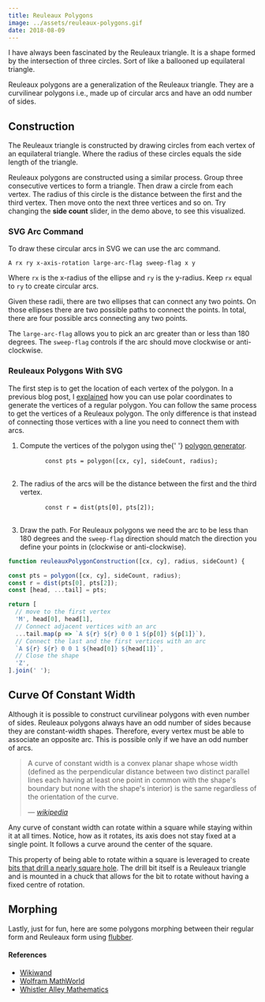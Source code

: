 ```yaml
---
title: Reuleaux Polygons
image: ../assets/reuleaux-polygons.gif
date: 2018-08-09
---
```



<ReuleauxPolygons />

I have always been fascinated by the Reuleaux triangle. It is a shape formed by the intersection of three circles. Sort of like a ballooned up equilateral triangle.

Reuleaux polygons are a generalization of the Reuleaux triangle. They are a curvilinear polygons i.e., made up of circular arcs and have an odd number of sides.

## Construction

The Reuleaux triangle is constructed by drawing circles from each vertex of an equilateral triangle. Where the radius of these circles equals the side length of the triangle.

<CodePen
  hash="vrLmPq"
  title="Reuleaux Polygon Construction"
  height="650"
  defaultTab="result"
/>

Reuleaux polygons are constructed using a similar process. Group three consecutive vertices to form a triangle. Then draw a circle from each vertex. The radius of this circle is the distance between the first and the third vertex. Then move onto the next three vertices and so on. Try changing the **side count** slider, in the demo above, to see this visualized.

### SVG Arc Command

To draw these circular arcs in SVG we can use the arc command.

```
A rx ry x-axis-rotation large-arc-flag sweep-flag x y
```

Where `rx` is the x-radius of the ellipse and `ry` is the y-radius. Keep `rx` equal to `ry` to create circular arcs.

Given these radii, there are two ellipses that can connect any two points. On those ellipses there are two possible paths to connect the points. In total, there are four possible arcs connecting any two points.

The `large-arc-flag` allows you to pick an arc greater than or less than 180 degrees. The `sweep-flag` controls if the arc should move clockwise or anti-clockwise.

<CodePen
  hash="QxyKVX"
  title="SVG Arc Command"
  height="600"
  defaultTab="result"
/>

### Reuleaux Polygons With SVG

The first step is to get the location of each vertex of the polygon. In a previous blog post, I [explained](/polar-coords/#polygon-generator) how you can use polar coordinates to generate the vertices of a regular polygon. You can follow the same process to get the vertices of a Reuleaux polygon. The only difference is that instead of connecting those vertices with a line you need to connect them with arcs.

<ol>
  <li>
    Compute the vertices of the polygon using the{' '}
    <a href="/polar-coords/#polygon-generator">polygon generator</a>.
    <pre class="mt3">
      <code>const pts = polygon([cx, cy], sideCount, radius);</code>
    </pre>
  </li>
  <li>
    The radius of the arcs will be the distance between the first and the third
    vertex.
    <pre class="mt3">
      <code>const r = dist(pts[0], pts[2]);</code>
    </pre>
  </li>
  <li>
    Draw the path. For Reuleaux polygons we need the arc to be less than 180
    degrees and the <code>sweep-flag</code> direction should match the direction
    you define your points in (clockwise or anti-clockwise).
  </li>
</ol>

```js
function reuleauxPolygonConstruction([cx, cy], radius, sideCount) {

const pts = polygon([cx, cy], sideCount, radius);
const r = dist(pts[0], pts[2]);
const [head, ...tail] = pts;

return [
  // move to the first vertex
  'M', head[0], head[1],
  // Connect adjacent vertices with an arc
  ...tail.map(p => `A ${r} ${r} 0 0 1 ${p[0]} ${p[1]}`),
  // Connect the last and the first vertices with an arc
  `A ${r} ${r} 0 0 1 ${head[0]} ${head[1]}`,
  // Close the shape
  'Z',
].join(' ');
```

## Curve Of Constant Width

Although it is possible to construct curvilinear polygons with even number of sides. Reuleaux polygons always have an odd number of sides because they are constant-width shapes. Therefore, every vertex must be able to associate an opposite arc. This is possible only if we have an odd number of arcs.

> A curve of constant width is a convex planar shape whose width (defined as the perpendicular distance between two distinct parallel lines each having at least one point in common with the shape's boundary but none with the shape's interior) is the same regardless of the orientation of the curve.
>
> — <cite><a href="https://en.wikipedia.org/wiki/Curve_of_constant_width">wikipedia</a></cite>

Any curve of constant width can rotate within a square while staying within it at all times. Notice, how as it rotates, its axis does not stay fixed at a single point. It follows a curve around the center of the square.

<CodePen
  hash="wXMbzb"
  title="Reuleaux Triangle Rotating in a Square"
  height="420"
  defaultTab="result"
/>

This property of being able to rotate within a square is leveraged to create [bits that drill a nearly square hole](https://youtu.be/L5AzbDJ7KYI). The drill bit itself is a Reuleaux triangle and is mounted in a chuck that allows for the bit to rotate without having a fixed centre of rotation.

## Morphing

Lastly, just for fun, here are some polygons morphing between their regular form and Reuleaux form using [flubber](https://github.com/veltman/flubber).

<CodePen
  hash="oyLOvr"
  title="Morphing Reuleaux Polygons"
  height="400"
  defaultTab="result"
/>

#### References

- [Wikiwand](http://www.wikiwand.com/en/Reuleaux_triangle)
- [Wolfram MathWorld](http://mathworld.wolfram.com/ReuleauxTriangle.html)
- [Whistler Alley Mathematics](http://whistleralley.com/reuleaux/reuleaux.htm)
